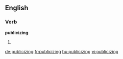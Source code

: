 ==English==

===Verb===
'''publicizing'''

# {{present participle of|[[publicize]]}}

[[de:publicizing]]
[[fr:publicizing]]
[[hu:publicizing]]
[[vi:publicizing]]
